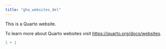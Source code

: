 ```yaml
---
title: "gha_websites_del"
---
```


This is a Quarto website.

To learn more about Quarto websites visit <https://quarto.org/docs/websites>.

```r
1 + 1
```
